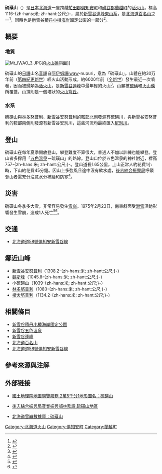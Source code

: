 {{他用
|subject=位於[[北海道|北海道]][[新雪谷連峰|新雪谷連峰]]的山
|other=其他同名山峰
|硫磺山
}}
{{Infobox Mountain
| 名稱 =硫磺山
| 照片 =Mt IWAO 2.JPG
| 照片說明 =從[[新雪谷安努普利|新雪谷安努普利]]俯瞰硫磺山
| 海拔 =1116-{zh-hans:米; zh-hant:公尺;}-
| 位置 = {{JPN}}[[北海道|北海道]]（[[虻田郡|虻田郡]]、[[磯谷郡|磯谷郡]]）
| 山脈 =[[新雪谷連峰|新雪谷連峰東山系]]
| 相對高度 =
| 座標 ={{coord|42.885|N|140.640|E}}[https://archive.is/20120711140400/http://gallery.tmfc.net/v/adol/Japan2007/IMG_0735.JPG.html]
| 地形圖 =
| 類別 =[[火山穹丘|火山穹丘]]（塔狀）
| 年齡 =
| 最近噴發 = 約6000年前（[[第四紀|第四紀]][[全新世|全新世]]）
| 首次登頂 = 
| 最容易的攀登路線 =
| pushpin_map = Japan Hokkaido
| pushpin_map_caption = 硫磺山的位置
| latd=42 |latm=53 |lats=7.2 |latNS=N
| longd=140 |longm=38 |longs=25.7 |longEW=E
}}
{{Japanese|japanese=イワオヌプリ|romaji=Iwao-nupuri}}

'''硫磺山'''（{{Jpn|j=イワオヌプリ|rm=Iwao-nupuri}}）是[[日本|日本]][[北海道|北海道]]一座跨越[[虻田郡|虻田郡]][[俱知安町|俱知安町]]和[[磯谷郡|磯谷郡]][[蘭越町|蘭越町]]的[[活火山|活火山]]。標高1116-{zh-hans:米; zh-hant:公尺;}-，屬於[[新雪谷連峰|新雪谷連峰東山系]]，是[[北海道百名山|北海道百名山]]之一<ref> {{Cite book | author = 梅沢俊、伊藤健次 | title = 新版 北海道百名山 | publisher =  山と溪谷社 | date = 2003-06-01 | ISBN = 978-4635530231 |accessdate = 2014-04-13| language = ja }} </ref>，同時也是[[二世古積丹小樽海岸國定公園|新雪谷積丹小樽海岸國定公園]]的一部分<ref>{{Cite web |url = http://www.pref.hokkaido.lg.jp/ks/skn/environ/parks/niseko.htm |title = ニセコ積丹小樽海岸国定公園 |author = 北海道庁環境生活部 |language = ja |accessdate = 2014-04-13 |archive-date = 2013-10-30 |archive-url = https://web.archive.org/web/20131030224944/http://www.pref.hokkaido.lg.jp/ks/skn/environ/parks/niseko.htm |dead-url = no }}</ref>。

== 概要 ==
=== 地質 ===
[[File:Mt_IWAO_3.JPG|thumb]]的[[火山礫|火山礫]]斜面]]

硫磺山的[[日語|日語]]山名[[音譯|音譯]]自[[阿伊努語|阿伊努語]]iwaw-nupuri，意為「硫磺山」。山體在約30万年前（[[第四紀|第四紀]][[更新世|更新世]]）經火山活動形成，約6000年前（[[全新世|全新世]]）發生最近一次噴發，因而被歸類為[[活火山|活火山]]，是[[新雪谷連峰|新雪谷連峰]]中最年輕的火山<ref>{{Cite web |url = http://www.gsh.hro.or.jp/download/niseko_hotspring_pamphlet.pdf |title = ニセコの温泉　～火山と温泉～ |author = 北海道立総合研究機構環境・地質研究本部 |date = 2012-04-05 |language = ja |accessdate = 2014-04-13 |archive-date = 2013-05-01 |archive-url = https://web.archive.org/web/20130501083922/http://www.gsh.hro.or.jp/download/niseko_hotspring_pamphlet.pdf |dead-url = yes }}</ref>。山麓被[[硫磺|硫磺]]和[[火山礫|火山礫]]所覆蓋，山頂則是一個塔狀的[[火山穹丘|火山穹丘]]。

=== 水系 ===
硫磺山與[[林多努普利|林多努普利]]、[[新雪谷安努普利|新雪谷安努普利]]的[[鞍部|鞍部]]北側發源有硫磺川，與新雪谷安努普利的鞍部南側則發源有新雪谷安別川，這些河流均最終匯入[[尻別川|尻別川]]。

== 登山 ==

硫磺山在每年夏季開放登山，攀登難度不算很大，普通人不加以訓練也能攀登。登山者多採用「[[五色溫泉_(北海道)|五色溫泉]]－硫磺山」的路線。登山口位於五色溫泉的神社附近，標高757-{zh-hans:米; zh-hant:公尺;}-。登山道長1.65公里，上山正常人約花費1小時，下山約花費45分鐘。因山上多強風且途中沒有飲水處，[[後志綜合振興局|後志綜合振興局]]呼籲登山者需充分注意水分補給和防寒<ref>{{Cite web |url = http://www.shiribeshi.pref.hokkaido.lg.jp/ss/rnm/iwaonupurizone.htm |title = イワオヌプリゾーン |author = 後志総合振興局産業振興部林務課 |language = ja |accessdate = 2014-04-13 |archive-date = 2014-04-13 |archive-url = https://web.archive.org/web/20140413233205/http://www.shiribeshi.pref.hokkaido.lg.jp/ss/rnm/iwaonupurizone.htm |dead-url = no }}</ref>。

== 災害 ==
硫磺山冬季多大雪，非常容易發生[[雪崩|雪崩]]。1975年2月23日，南東斜面受[[滑雪|滑雪]]活動影響發生雪崩，造成1人死亡<ref>{{cite journal|last=若林隆三|year= 1976|journal= 北海道における登山者・山スキーヤーのナダレ死亡事故，雪崩の危険と遭難対策||language = ja |accessdate= 2014-04-13}}</ref><ref>{{Cite web |url = http://hokkaido-nadare.net/nadare/sankei2.html |title = 雪崩：イワオヌプリ－山の家の間 1975/2/23 '12:00 (151) |author = 北海道雪崩ウェブデーターベース |language = ja |accessdate = 2014-04-13 |deadurl = yes |archiveurl = https://web.archive.org/web/20140414041208/http://hokkaido-nadare.net/nadare/sankei2.html |archivedate = 2014-04-14 }}</ref>。

== 交通 ==
* [[北海道道58號俱知安新雪谷線|北海道道58號俱知安新雪谷線]]

== 鄰近山峰==
* [[新雪谷安努普利|新雪谷安努普利]]（1308.2-{zh-hans:米; zh-hant:公尺;}-）
* [[魏斯峰_(日本)|魏斯峰]]（1045.8-{zh-hans:米; zh-hant:公尺;}-）
* 小硫磺山（1039-{zh-hans:米; zh-hant:公尺;}-）
* [[林多努普利|林多努普利]]（1080-{zh-hans:米; zh-hant:公尺;}-）
* [[棲舍努普利|棲舍努普利]]（1134.2-{zh-hans:米; zh-hant:公尺;}-）

== 相關條目 ==
* [[二世古積丹小樽海岸國定公園|新雪谷積丹小樽海岸國定公園]]
* [[新雪谷五色溫泉|新雪谷五色溫泉]]
* [[新雪谷連峰|新雪谷連峰]]
* [[北海道百名山|北海道百名山]]
* [[北海道道58號俱知安新雪谷線|北海道道58號俱知安新雪谷線]]

== 參考來源與注解 ==
<references />

== 外部链接 ==
* {{ja}} [http://watchizu.gsi.go.jp/watchizu.html?longitude=140.640&latitude=42.885 國土地理院地圖閱覽服務 2萬5千分1地形圖名：硫磺山] {{Wayback|url=http://watchizu.gsi.go.jp/watchizu.html?longitude=140.640&latitude=42.885 |date=20140414022243 }}
* {{ja}} [http://www.shiribeshi.pref.hokkaido.lg.jp/ss/rnm/iwaonupurizone.htm 後志綜合振興局産業振興部林務課.硫磺山地區] {{Wayback|url=http://www.shiribeshi.pref.hokkaido.lg.jp/ss/rnm/iwaonupurizone.htm |date=20140413233205 }}
* {{ja}} [https://web.archive.org/web/20140414041208/http://hokkaido-nadare.net/nadare/sankei2.html 北海道雪崩數據庫：硫磺山]

{{新雪谷連峰}}
{{DEFAULTSORT:Iwaonupuri}}
[[Category:北海道火山|Category:北海道火山]]
[[Category:俱知安町|Category:俱知安町]]
[[Category:蘭越町|Category:蘭越町]]